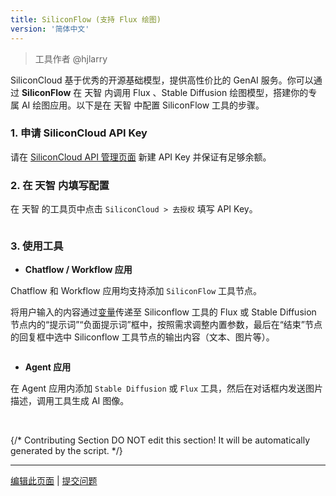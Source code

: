 ```yaml
---
title: SiliconFlow (支持 Flux 绘图)
version: '简体中文'
---
```


> 工具作者 @hjlarry

SiliconCloud 基于优秀的开源基础模型，提供高性价比的 GenAI 服务。你可以通过 **SiliconFlow** 在 天智 内调用 Flux 、Stable Diffusion 绘图模型，搭建你的专属 AI 绘图应用。以下是在 天智 中配置 SiliconFlow 工具的步骤。

### 1. 申请 SiliconCloud API Key

请在 [SiliconCloud API 管理页面](https://cloud.siliconflow.cn/account/ak) 新建 API Key 并保证有足够余额。

### 2. 在 天智 内填写配置

在 天智 的工具页中点击 `SiliconCloud > 去授权` 填写 API Key。

<Frame caption="">
  <img src="/zh-hans/user-guide/.gitbook/assets/截屏2024-09-26 23.12.01.png" alt="" />
</Frame>

### 3. 使用工具

* **Chatflow / Workflow 应用**

Chatflow 和 Workflow 应用均支持添加 `SiliconFlow` 工具节点。

将用户输入的内容通过[变量](../../workflow/variables)传递至 Siliconflow 工具的 Flux 或 Stable Diffusion 节点内的“提示词”“负面提示词”框中，按照需求调整内置参数，最后在“结束”节点的回复框中选中 Siliconflow 工具节点的输出内容（文本、图片等）。

<Frame caption="">
  <img src="/zh-hans/user-guide/.gitbook/assets/截屏2024-09-27 10.09.34.png" alt="" />
</Frame>

* **Agent 应用**

在 Agent 应用内添加 `Stable Diffusion` 或 `Flux` 工具，然后在对话框内发送图片描述，调用工具生成 AI 图像。

<Frame caption="">
  <img src="/zh-hans/user-guide/.gitbook/assets/截屏2024-09-27 10.18.54.png" alt="" />
</Frame>

<Frame caption="">
  <img src="/zh-hans/user-guide/.gitbook/assets/截屏2024-09-27 10.23.52.png" alt="" />
</Frame>

{/*
Contributing Section
DO NOT edit this section!
It will be automatically generated by the script.
*/}

---

[编辑此页面](https://github.com/langgenius/dify-docs/edit/main/zh-hans/guides/tools/community/siliconflow.mdx) | [提交问题](https://github.com/langgenius/dify-docs/issues/new?template=docs.yml)

